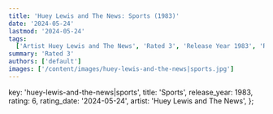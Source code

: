```yaml
---
title: 'Huey Lewis and The News: Sports (1983)'
date: '2024-05-24'
lastmod: '2024-05-24'
tags:
  ['Artist Huey Lewis and The News', 'Rated 3', 'Release Year 1983', 'Release Decade 1980']
summary: 'Rated 3'
authors: ['default']
images: ['/content/images/huey-lewis-and-the-news|sports.jpg']
---
```


  key: 'huey-lewis-and-the-news|sports',
  title: 'Sports',
  release_year: 1983,
  rating: 6,
  rating_date: '2024-05-24',
  artist: 'Huey Lewis and The News',
};

<MusicRating data={data} />
